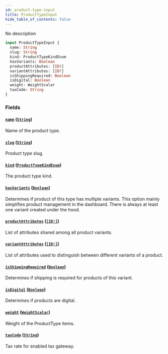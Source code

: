 ```yaml
---
id: product-type-input
title: ProductTypeInput
hide_table_of_contents: false
---
```


No description

```graphql
input ProductTypeInput {
  name: String
  slug: String
  kind: ProductTypeKindEnum
  hasVariants: Boolean
  productAttributes: [ID!]
  variantAttributes: [ID!]
  isShippingRequired: Boolean
  isDigital: Boolean
  weight: WeightScalar
  taxCode: String
}
```

### Fields

#### [`name`](#) ([`String`](../../../developer/api-reference/scalars/string))

Name of the product type.

#### [`slug`](#) ([`String`](../../../developer/api-reference/scalars/string))

Product type slug.

#### [`kind`](#) ([`ProductTypeKindEnum`](../../../developer/api-reference/enums/product-type-kind-enum))

The product type kind.

#### [`hasVariants`](#) ([`Boolean`](../../../developer/api-reference/scalars/boolean))

Determines if product of this type has multiple variants. This option mainly simplifies product management in the dashboard. There is always at least one variant created under the hood.

#### [`productAttributes`](#) ([`[ID!]`](../../../developer/api-reference/scalars/id))

List of attributes shared among all product variants.

#### [`variantAttributes`](#) ([`[ID!]`](../../../developer/api-reference/scalars/id))

List of attributes used to distinguish between different variants of a product.

#### [`isShippingRequired`](#) ([`Boolean`](../../../developer/api-reference/scalars/boolean))

Determines if shipping is required for products of this variant.

#### [`isDigital`](#) ([`Boolean`](../../../developer/api-reference/scalars/boolean))

Determines if products are digital.

#### [`weight`](#) ([`WeightScalar`](../../../developer/api-reference/scalars/weight-scalar))

Weight of the ProductType items.

#### [`taxCode`](#) ([`String`](../../../developer/api-reference/scalars/string))

Tax rate for enabled tax gateway.
